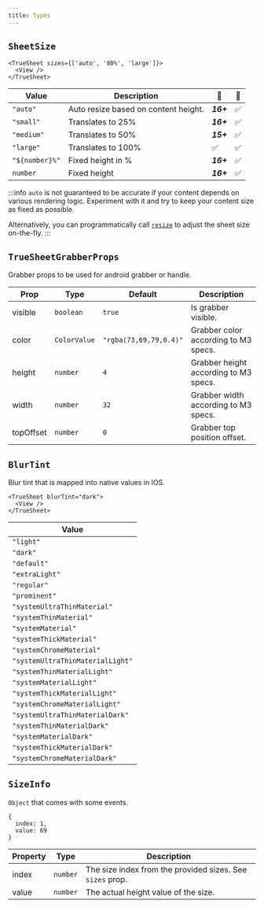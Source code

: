 ```yaml
---
title: Types
---
```


## `SheetSize`

```tsx
<TrueSheet sizes={['auto', '80%', 'large']}>
  <View />
</TrueSheet>
```

| Value | Description | 🍎 | 🤖 |
| - | - | - | - |
| `"auto"` | Auto resize based on content height. | **_16+_** | ✅ |
| `"small"` | Translates to 25% | **_16+_** | ✅ |
| `"medium"` | Translates to 50% | **_15+_** | ✅ |
| `"large"` | Translates to 100% | ✅ | ✅ |
| `"${number}%"` | Fixed height in % | **_16+_** | ✅ |
| `number` | Fixed height | **_16+_** | ✅ |

:::info
`auto` is not guaranteed to be accurate if your content depends on various rendering logic. Experiment with it and try to keep your content size as fixed as possible.

Alternatively, you can programmatically call [`resize`](/reference/methods#ref-methods) to adjust the sheet size on-the-fly.
:::

## `TrueSheetGrabberProps`

Grabber props to be used for android grabber or handle.

| Prop | Type | Default | Description |
| - | - | - | - |
| visible | `boolean` | `true` | Is grabber visible. |
| color | `ColorValue` | `"rgba(73,69,79,0.4)"` | Grabber color according to M3 specs. |
| height | `number` | `4` | Grabber height according to M3 specs. |
| width | `number` | `32` | Grabber width according to M3 specs. |
| topOffset | `number` | `0` | Grabber top position offset. |

## `BlurTint`

Blur tint that is mapped into native values in IOS.

```tsx
<TrueSheet blurTint="dark">
  <View />
</TrueSheet>
```

| Value |
| - |
| `"light"` |
| `"dark"` |
| `"default"` |
| `"extraLight"` |
| `"regular"` |
| `"prominent"` |
| `"systemUltraThinMaterial"` |
| `"systemThinMaterial"` |
| `"systemMaterial"` |
| `"systemThickMaterial"` |
| `"systemChromeMaterial"` |
| `"systemUltraThinMaterialLight"` |
| `"systemThinMaterialLight"` |
| `"systemMaterialLight"` |
| `"systemThickMaterialLight"` |
| `"systemChromeMaterialLight"` |
| `"systemUltraThinMaterialDark"` |
| `"systemThinMaterialDark"` |
| `"systemMaterialDark"` |
| `"systemThickMaterialDark"` |
| `"systemChromeMaterialDark"` |

## `SizeInfo`

`Object` that comes with some events.

```tsx
{
  index: 1,
  value: 69
}
```

| Property | Type | Description |
| - | - | - |
| index | `number` | The size index from the provided sizes. See `sizes` prop. |
| value | `number` | The actual height value of the size. |
